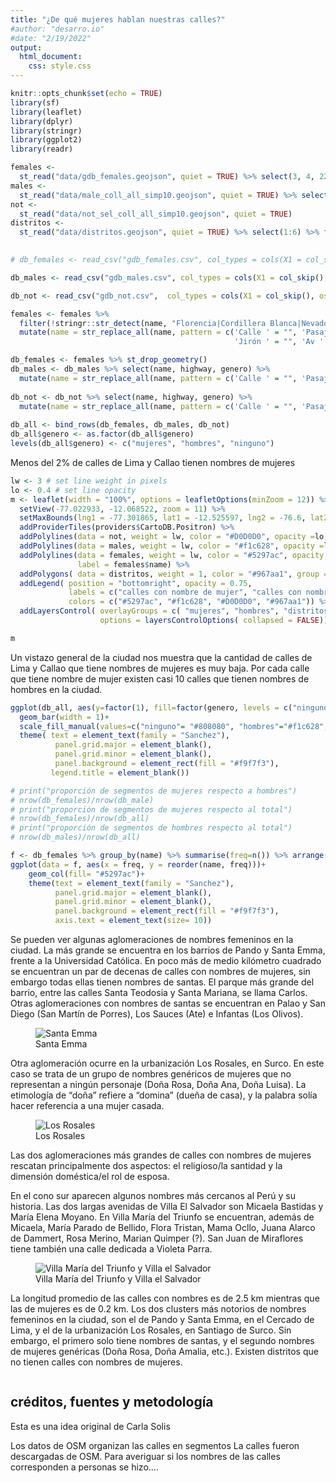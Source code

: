 ```yaml
---
title: "¿De qué mujeres hablan nuestras calles?"
#author: "desarro.io"
#date: "2/19/2022"
output: 
  html_document: 
    css: style.css
---
```


```r
knitr::opts_chunk$set(echo = TRUE)
library(sf)
library(leaflet)
library(dplyr)
library(stringr)
library(ggplot2)
library(readr)
```

```r
females <-
  st_read("data/gdb_females.geojson", quiet = TRUE) %>% select(3, 4, 22)
males <-
  st_read("data/male_coll_all_simp10.geojson", quiet = TRUE) %>% select(3, 4, 22)
not <-
  st_read("data/not_sel_coll_all_simp10.geojson", quiet = TRUE)
distritos <-
  st_read("data/distritos.geojson", quiet = TRUE) %>% select(1:6) %>% filter(IDDPTO == "07" |
                                                                               IDPROV == "1501")
```

```r
# db_females <- read_csv("gdb_females.csv", col_types = cols(X1 = col_skip(), osm_id = col_skip(), railway = col_skip(), amenity = col_skip(), operator = col_skip(), parking = col_skip(), surface = col_skip(), tunnel = col_skip(), oneway = col_skip(), geometry = col_skip(), bridge = col_skip(), smoothness = col_skip(), width = col_skip(), capacity = col_skip(), layer = col_skip(),  public_tra = col_skip(), aeroway = col_skip(), building = col_skip(),  barrier = col_skip(), names = col_skip(), genero = col_character(),  `_merge` = col_skip()))

db_males <- read_csv("gdb_males.csv", col_types = cols(X1 = col_skip(), osm_id = col_skip(), railway = col_skip(), amenity = col_skip(), operator = col_skip(), parking = col_skip(), surface = col_skip(), tunnel = col_skip(), oneway = col_skip(), geometry = col_skip(), bridge = col_skip(), smoothness = col_skip(), width = col_skip(), capacity = col_skip(), layer = col_skip(),  public_tra = col_skip(), aeroway = col_skip(), building = col_skip(),  barrier = col_skip(), names = col_skip(), genero = col_character(),  `_merge` = col_skip()))

db_not <- read_csv("gdb_not.csv",  col_types = cols(X1 = col_skip(), osm_id = col_skip(), railway = col_skip(), amenity = col_skip(), operator = col_skip(), parking = col_skip(), surface = col_skip(), tunnel = col_skip(), oneway = col_skip(), geometry = col_skip(), bridge = col_skip(), smoothness = col_skip(), width = col_skip(), capacity = col_skip(), layer = col_skip(),  public_tra = col_skip(), aeroway = col_skip(), building = col_skip(),  barrier = col_skip(), names = col_skip(), genero = col_character(),  `_merge` = col_skip()))
```

```r
females <- females %>%
  filter(!stringr::str_detect(name, "Florencia|Cordillera Blanca|Nevado Sara Sara|América|La Luz|Rio Santa|Marbella|Bajada de Agua Dulce|Tingo|La Marina|Libertad|la Marina|Esperanza|Irlanda|Agua Marina|Río Santa|Esmeralda|Villa Maria|Villa María|Las Mercedes|La Victoria|La Merced|Belén|Arnaldo Márquez|Belen|Alheli|de las Mercedes|Vila Mercedes|Franciso de Paula Ugarriza")) %>% 
  mutate(name = str_replace_all(name, pattern = c('Calle ' = "", 'Pasaje ' = "", 'Avenida ' = "", 
                                                  'Jirón ' = "", 'Av ' = "")))

db_females <- females %>% st_drop_geometry() 
db_males <- db_males %>% select(name, highway, genero) %>% 
  mutate(name = str_replace_all(name, pattern = c('Calle ' = "", 'Pasaje ' = "", 'Avenida ' = "",
                                                                        'Jirón ' = "", 'Av ' = ""))) 
db_not <- db_not %>% select(name, highway, genero) %>% 
  mutate(name = str_replace_all(name, pattern = c('Calle ' = "", 'Pasaje ' = "", 'Avenida ' = "",
                                                                        'Jirón ' = "", 'Av ' = "")))
db_all <- bind_rows(db_females, db_males, db_not)
db_all$genero <- as.factor(db_all$genero)
levels(db_all$genero) <- c("mujeres", "hombres", "ninguno")
```

::: {.bajada}
Menos del 2% de calles de Lima y Callao tienen nombres de mujeres
:::

```r
lw <- 3 # set line weight in pixels
lo <- 0.4 # set line opacity
m <- leaflet(width = "100%", options = leafletOptions(minZoom = 12)) %>% 
  setView(-77.022933, -12.068522, zoom = 11) %>%
  setMaxBounds(lng1 = -77.301865, lat1 = -12.525597, lng2 = -76.6, lat2 = -11.56)%>%
  addProviderTiles(providers$CartoDB.Positron) %>% 
  addPolylines(data = not, weight = lw, color = "#D0D0D0", opacity =lo, group = "otras calles") %>%
  addPolylines(data = males, weight = lw, color = "#f1c628", opacity =lo, group = "hombres") %>%
  addPolylines(data = females, weight = lw, color = "#5297ac", opacity =lo, group = "mujeres", 
               label = females$name) %>%
  addPolygons( data = distritos, weight = 1, color = "#967aa1", group = "distritos", fill=FALSE) %>%
  addLegend( position = "bottomright", opacity = 0.75, 
             labels = c("calles con nombre de mujer", "calles con nombre de hombre", "otras calles", "límite distrital"),
             colors = c("#5297ac", "#f1c628", "#D0D0D0", "#967aa1")) %>% 
  addLayersControl( overlayGroups = c( "mujeres", "hombres", "distritos"),
                    options = layersControlOptions( collapsed = FALSE))
```

```r
m
```

Un vistazo general de la ciudad nos muestra que la cantidad de calles de Lima y Callao que tiene nombres de mujeres es muy baja. Por cada calle que tiene nombre de mujer existen casi 10 calles que tienen nombres de hombres en la ciudad. 

```r
ggplot(db_all, aes(y=factor(1), fill=factor(genero, levels = c("ninguno", "hombres", "mujeres"))))+
  geom_bar(width = 1)+
  scale_fill_manual(values=c("ninguno"= "#808080", "hombres"="#f1c628", "mujeres"= "#5297ac"))+
  theme( text = element_text(family = "Sanchez"),
          panel.grid.major = element_blank(),
          panel.grid.minor = element_blank(),
          panel.background = element_rect(fill = "#f9f7f3"),
         legend.title = element_blank())

# print("proporción de segmentos de mujeres respecto a hombres")
# nrow(db_females)/nrow(db_male)
# print("proporción de segmentos de mujeres respecto al total")
# nrow(db_females)/nrow(db_all)
# print("proporción de segmentos de hombres respecto al total")
# nrow(db_males)/nrow(db_all)
```



```r
f <- db_females %>% group_by(name) %>% summarise(freq=n()) %>% arrange(desc(freq)) %>% slice(1:20)
ggplot(data = f, aes(x = freq, y = reorder(name, freq)))+
    geom_col(fill= "#5297ac")+
    theme(text = element_text(family = "Sanchez"),
          panel.grid.major = element_blank(),
          panel.grid.minor = element_blank(),
          panel.background = element_rect(fill = "#f9f7f3"),
          axis.text = element_text(size= 10))
```


Se pueden ver algunas aglomeraciones de nombres femeninos en la ciudad. La más grande se encuentra en los barrios de Pando y Santa Emma, frente a la Universidad Católica. En poco más de medio kilómetro cuadrado se encuentran un par de decenas de calles con nombres de mujeres, sin embargo todas ellas tienen nombres de santas. El parque más grande del barrio, entre las calles Santa Teodosia y Santa Mariana, se llama Carlos. Otras aglomeraciones con nombres de santas se encuentran en Palao y San Diego (San Martín de Porres), Los Sauces (Ate) e Infantas (Los Olivos).

 ![Santa Emma](images/santa_emma.png) 

Otra aglomeración ocurre en la urbanización Los Rosales, en Surco. En este caso se trata de un grupo de nombres genéricos de mujeres que no representan a ningún personaje (Doña Rosa, Doña Ana, Doña Luisa). La etimología de "doña" refiere a "domina" (dueña de casa), y la palabra solía hacer referencia a una mujer casada. 

 ![Los Rosales](images/los_rosales.png) 

Las dos aglomeraciones más grandes de calles con nombres de mujeres rescatan principalmente dos aspectos: el religioso/la santidad y la dimensión doméstica/el rol de esposa.

En el cono sur aparecen algunos nombres más cercanos al Perú y su historia. Las dos largas avenidas de Villa El Salvador son Micaela Bastidas y María Elena Moyano. En Villa María del Triunfo se encuentran, además de Micaela, María Parado de Bellido, Flora Tristan, Mama Ocllo, Juana Alarco de Dammert, Rosa Merino, Marian Quimper (?). San Juan de Miraflores tiene también una calle dedicada a Violeta Parra. 

![Villa María del Triunfo y Villa el Salvador](images/sur.png) 

La longitud promedio de las calles con nombres es de 2.5 km  mientras que las de mujeres es de 0.2 km. 
Los dos clusters más notorios de nombres femeninos en la ciudad, son el de Pando y Santa Emma, en el Cercado de Lima, y el de la urbanización Los Rosales, en Santiago de Surco. Sin embargo, el primero solo tiene nombres de santas, y el segundo nombres de mujeres genéricas (Doña Rosa, Doña Amalia, etc.).
Existen distritos que no tienen calles con nombres de mujeres.

```r
```


## créditos, fuentes y metodología
Esta es una idea original de Carla Solis

Los datos de OSM organizan las calles en segmentos
La calles fueron descargadas de OSM. Para averiguar si los nombres de las calles corresponden a personas se hizo....